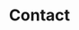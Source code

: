 ---
meta:
  title: "Contact – Florian Sahbi, Next.js & JavaScript Dev Remote"
  description: "Prêt à booster votre e-commerce, marketplace ou appli web ? Contactez-moi pour une solution Next.js headless rapide et scalable."
  openGraph:
    title: "Contact – Florian Sahbi, Next.js & JavaScript Dev Remote"
    description: "Prêt à booster votre e-commerce, marketplace ou appli web ? Contactez-moi pour une solution Next.js headless rapide et scalable."
    url: "https://floriansahbi.dev/fr/contact"
    images:
      - url: "/og.png"
        width: 1200
        height: 630
        alt: "Contact – Florian Sahbi, Next.js & JavaScript Dev Remote"
    locale: "fr_FR"
    type: "website"
    siteName: "floriansahbi.dev"
  twitter:
    card: "summary_large_image"
    title: "Contact – Florian Sahbi, Next.js & JavaScript Dev Remote"
    description: "Optimisez votre e-commerce ou appli web avec Next.js headless et CI/CD. Contactez-moi !"
    images:
      - "/og.png"
title: "Contact"
---